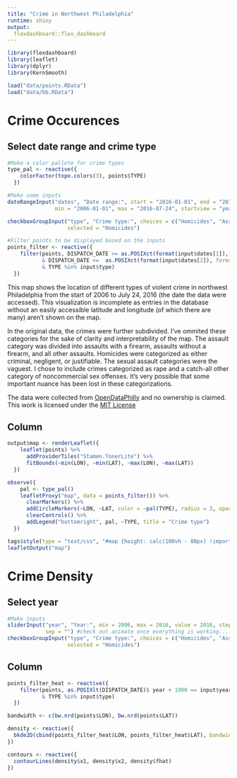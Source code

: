 ```yaml
---
title: "Crime in Northwest Philadelphia"
runtime: shiny
output: 
  flexdashboard::flex_dashboard
---
```


```r
library(flexdashboard)
library(leaflet)
library(dplyr)
library(KernSmooth)

load("data/points.RData")
load("data/bb.RData")

```

Crime Occurences
================

Select date range and crime type {.sidebar}
-------------------------------------------

```r

#Make a color pallete for crime types
type_pal <- reactive({
    colorFactor(topo.colors(3), points$TYPE)
  })

#Make some inputs
dateRangeInput("dates", "Date range:", start = "2016-01-01", end = "2016-07-24",
               min = "2006-01-01", max = "2016-07-24", startview = "year", separator = "to")

checkboxGroupInput("type", "Crime type:", choices = c("Homicides", "Assaults", "Sexual assaults"),
                   selected = "Homicides")

#Filter points to be displayed based on the inputs
points_filter <- reactive({
    filter(points, DISPATCH_DATE >= as.POSIXct(format(input$dates[1]), format = "%Y-%m-%d")
           & DISPATCH_DATE <=  as.POSIXct(format(input$dates[2]), format = "%Y-%m-%d")
           & TYPE %in% input$type)
  })

```

This map shows the location of different types of violent crime in northwest
Philadelphia from the start of 2006 to July 24, 2016 (the date the data were
accessed). This visualization is incomplete as entries in the database without
an easily accessible latitude and longitude (of which there are many) aren't
shown on the map.

In the original data, the crimes were further subdivided. I've ommited these
categories for the sake of clarity and interpretability of the map. The assault
category was divided into assaults with a firearm, assaults without a firearm,
and all other assaults. Homicides were categorized as either criminal,
negligent, or justifiable. The sexual assault categories were the vaguest. I
chose to include crimes categorized as rape and a catch-all other category of
noncommercial sex offenses. It's very possible that some important nuance has
been lost in these categorizations.

The data were collected from
[OpenDataPhilly](https://www.opendataphilly.org/dataset/crime-incidents) and no 
ownership is claimed. This work is licensed under the [MIT
License](https://opensource.org/licenses/MIT)

Column
-------

```r
output$map <- renderLeaflet({
    leaflet(points) %>%
      addProviderTiles("Stamen.TonerLite") %>%
      fitBounds(~min(LON), ~min(LAT), ~max(LON), ~max(LAT))
  })

observe({
    pal <- type_pal()
    leafletProxy("map", data = points_filter()) %>%
      clearMarkers() %>%
      addCircleMarkers(~LON, ~LAT, color = ~pal(TYPE), radius = 3, opacity = 1) %>%
      clearControls() %>%
      addLegend("bottomright", pal, ~TYPE, title = "Crime type")
  })

tags$style(type = "text/css", "#map {height: calc(100vh - 80px) !important;}")
leafletOutput("map")
```

Crime Density
=============

Select year {.sidebar}
----------------------

```r
#Make inputs
sliderInput("year", "Year:", min = 2006, max = 2016, value = 2016, step = 1, ticks = FALSE, round = TRUE,
            sep = "") #check out animate once everything is working...
checkboxGroupInput("type", "Crime type:", choices = c("Homicides", "Assaults", "Sexual assaults"),
                   selected = "Homicides")


```


Column
-------

```r

points_filter_heat <- reactive({
    filter(points, as.POSIXlt(DISPATCH_DATE)$ year + 1900 == input$year
           & TYPE %in% input$type)
  })

bandwidth <- c(bw.nrd(points$LON), bw.nrd(points$LAT))

density <- reactive({
  bkde2D(cbind(points_filter_heat$LON, points_filter_heat$LAT), bandwidth = bandwidth)
})

contours <- reactive({
  contourLines(density$x1, density$x2, density$fhat)
})
```